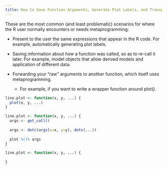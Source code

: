 ```yaml
---
title: How to Save Function Arguments, Generate Plot Labels, and Transparently Wrap Functions
---
```


These are the most common (and least problematic) scenarios for where
the R user normally encounters or needs metaprogramming:

* Present to the user the same expressions that appear in the R code.
  For example, automatically generating plot labels.

* Saving information about how a function was called, so as to re-call
  it later. For example, model objects that allow derived models and
  application of different data.

* Forwarding your "raw" arguments to another function, which itself
  uses metaprogramming.
  * For example, if you want to write a wrapper function around plot().

```R
line.plot <- function(x, y, ...) {
  plot(x, y, ...)
}
```

```R
line.plot <- function(x, y, ...) {
  args <- get_call()
  
  args <- dotc(args(x=x, y=y), dots(...))
  
  plot %()% args
}
```

```R
line.plot <- function(x, y, ...) {
  
}
```
